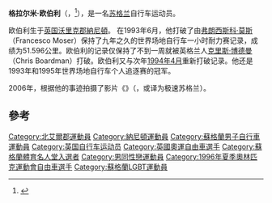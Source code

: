 {{Infobox cyclist
| name           = 格拉尔米·欧伯利<br/>Graeme Obree
| image          = Graeme_obree.jpg
| caption        = Obree on ''Old Faithful''
| full_name      = Graeme Obree
| nickname       = Flying Scotsman
| birth_date     = {{birth date and age|df=yes|1965|9|11}}
| birth_place    = [[英國|英國]][[華威郡|華威郡]][[納尼頓|納尼頓]]
| height         = {{height|m=1.80}}
| weight         = {{convert|73|kg|lb stlb|0|abbr=on}}
| currentteam    = Fullarton Wheelers  
| discipline     = Road and track
| role           = Rider
| ridertype      = Time Trial Specialist
| majorwins      = [[Hour_record|World Hour Record]] 1993 (51.596 km), 1994 (52.713 km)<br /> World Champion (4000 m Pursuit) 1993, 1995
| medaltemplates = 
{{MedalSport|男子[[場地自由車|場地自由車]]}}
{{MedalCountry| {{GBR2}} }}
{{MedalCompetition|[[世界自由車場地錦標賽|世界錦標賽]]}}
{{MedalGold |[[1993_UCI_Track_Cycling_World_Championships|1993 Hamar]]|4000 m Pursuit}}
{{MedalGold |[[1995_UCI_Track_Cycling_World_Championships|1995 Bogota]]|4000 m Pursuit}}
| show-medals    = yes
}}
'''格拉尔米·欧伯利'''（{{lang|en|Graeme Obree}}，{{bd|1965年|9月11日}}<ref>{{Cycling Archives|3042}}</ref>），是一名[[苏格兰|苏格兰]]自行车运动员。

欧伯利生于[[英国|英国]][[沃里克郡|沃里克郡]][[納尼頓|納尼頓]]。 在1993年6月，他打破了由[[弗朗西斯科·莫斯|弗朗西斯科·莫斯]]（Francesco Moser）保持了九年之久的世界场地自行车一小时耐力赛记录，成绩为51.596公里。欧伯利的记录仅保持了不到一周就被英格兰人[[克里斯·博德曼|克里斯·博德曼]]（Chris Boardman）打破。欧伯利又与次年[[1994年4月|1994年4月]]重新打破记录。他还是1993年和1995年世界场地自行车个人追逐赛的冠军。

2006年，根据他的事迹拍摄了影片《{{le|飛翔的蘇格蘭人 (2006年電影)|The Flying Scotsman (2006 film)|飛翔的蘇格蘭人}}》（''{{lang|en|The Flying Scotsman}}''，或译为极速苏格兰）。

==參考==
{{reflist}}

{{Authority control}}
{{UK-sport-bio-stub}}
{{DEFAULTSORT:Obree, Graeme}}
[[Category:北艾爾郡運動員|Category:北艾爾郡運動員]]
[[Category:納尼頓運動員|Category:納尼頓運動員]]
[[Category:蘇格蘭男子自行車運動員|Category:蘇格蘭男子自行車運動員]]
[[Category:英国自行车运动员|Category:英国自行车运动员]]
[[Category:英國奧運自由車選手|Category:英國奧運自由車選手]]
[[Category:蘇格蘭體育名人堂入選者|Category:蘇格蘭體育名人堂入選者]]
[[Category:男同性戀運動員|Category:男同性戀運動員]]
[[Category:1996年夏季奧林匹克運動會自由車選手|Category:1996年夏季奧林匹克運動會自由車選手]]
[[Category:蘇格蘭LGBT運動員|Category:蘇格蘭LGBT運動員]]